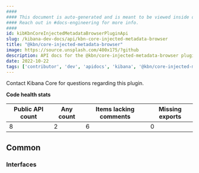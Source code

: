 ```yaml
---
####
#### This document is auto-generated and is meant to be viewed inside our experimental, new docs system.
#### Reach out in #docs-engineering for more info.
####
id: kibKbnCoreInjectedMetadataBrowserPluginApi
slug: /kibana-dev-docs/api/kbn-core-injected-metadata-browser
title: "@kbn/core-injected-metadata-browser"
image: https://source.unsplash.com/400x175/?github
description: API docs for the @kbn/core-injected-metadata-browser plugin
date: 2022-10-22
tags: ['contributor', 'dev', 'apidocs', 'kibana', '@kbn/core-injected-metadata-browser']
---
```




Contact Kibana Core for questions regarding this plugin.

**Code health stats**

| Public API count  | Any count | Items lacking comments | Missing exports |
|-------------------|-----------|------------------------|-----------------|
| 8 | 2 | 6 | 0 |

## Common

### Interfaces
<DocDefinitionList data={kbnCoreInjectedMetadataBrowserObj.common.interfaces}/>

